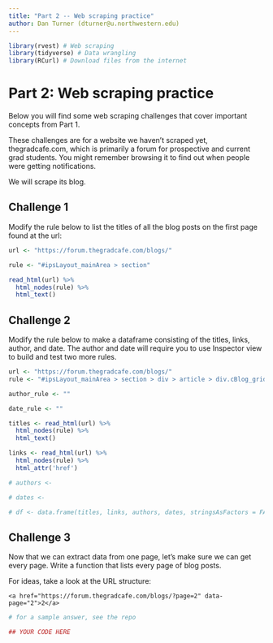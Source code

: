 ```yaml
---
title: "Part 2 -- Web scraping practice"
author: Dan Turner (dturner@u.northwestern.edu)
---
```


```r
library(rvest) # Web scraping
library(tidyverse) # Data wrangling
library(RCurl) # Download files from the internet

```

# Part 2: Web scraping practice

Below you will find some web scraping challenges that cover important concepts from Part 1.

These challenges are for a website we haven't scraped yet, thegradcafe.com, which is primarily a forum for prospective and current grad students. You might remember browsing it to find out when people were getting notifications.

We will scrape its blog.



## Challenge 1
Modify the rule below to list the titles of all the blog posts on the first page found at the url:

```r

url <- "https://forum.thegradcafe.com/blogs/"

rule <- "#ipsLayout_mainArea > section"

read_html(url) %>% 
  html_nodes(rule) %>%
  html_text()

```



## Challenge 2
Modify the rule below to make a dataframe consisting of the titles, links, author, and date. The author and date will require you to use Inspector view to build and test two more rules.

```r

url <- "https://forum.thegradcafe.com/blogs/"
rule <- "#ipsLayout_mainArea > section > div > article > div.cBlog_grid_item__body.ipsPad > div > h2 > span > a"

author_rule <- ""

date_rule <- ""

titles <- read_html(url) %>% 
  html_nodes(rule) %>%
  html_text()

links <- read_html(url) %>% 
  html_nodes(rule) %>%
  html_attr('href')

# authors <- 

# dates <- 

# df <- data.frame(titles, links, authors, dates, stringsAsFactors = FALSE)

```



## Challenge 3
Now that we can extract data from one page, let's make sure we can get every page. Write a function that lists every page of blog posts.

For ideas, take a look at the URL structure:

```
<a href="https://forum.thegradcafe.com/blogs/?page=2" data-page="2">2</a>
```

```r
# for a sample answer, see the repo

## YOUR CODE HERE

```
